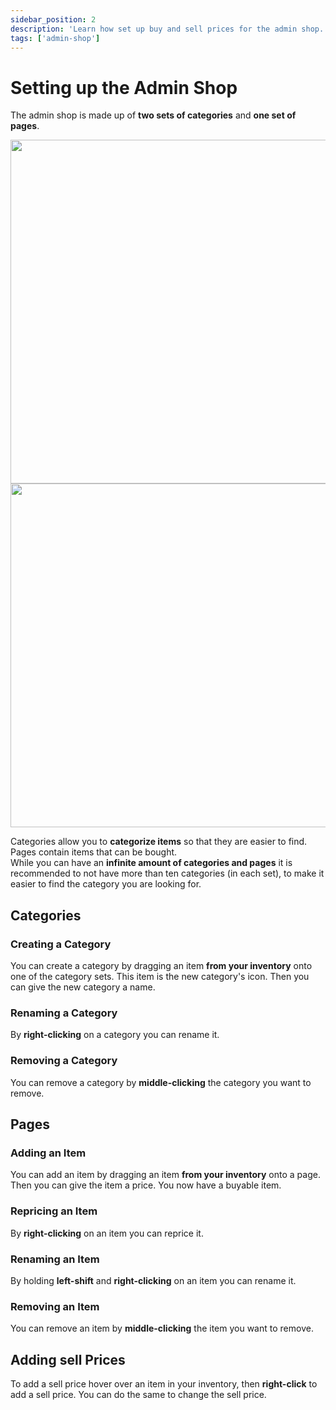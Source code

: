 ```yaml
---
sidebar_position: 2
description: 'Learn how set up buy and sell prices for the admin shop.'
tags: ['admin-shop']
---
```



# Setting up the Admin Shop

The admin shop is made up of **two sets of categories** and **one set of pages**.

<img
	src={gui1}
	width="550"
/>
<img
	src={gui2}
	width="550"
/>

Categories allow you to **categorize items** so that they are easier to find.
Pages contain items that can be bought.\
While you can have an **infinite amount of categories and pages** it is recommended to not have more than ten categories (in each set), to make it easier to find the category you are looking for.

## Categories

### Creating a Category

You can create a category by dragging an item **from your inventory** onto one of the category sets.
This item is the new category's icon.
Then you can give the new category a name.

### Renaming a Category

By **right-clicking** on a category you can rename it.

### Removing a Category

You can remove a category by **middle-clicking** the category you want to remove.

## Pages

### Adding an Item

You can add an item by dragging an item **from your inventory** onto a page.
Then you can give the item a price.
You now have a buyable item.

### Repricing an Item

By **right-clicking** on an item you can reprice it.

### Renaming an Item

By holding **left-shift** and **right-clicking** on an item you can rename it.

### Removing an Item

You can remove an item by **middle-clicking** the item you want to remove.

## Adding sell Prices

To add a sell price hover over an item in your inventory, then **right-click** to add a sell price.
You can do the same to change the sell price.
